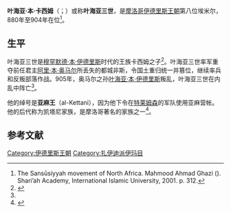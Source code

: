 {{Infobox monarch
| name            = 叶海亚·本·卡西姆<br>يحيى الثالث بن القاسم
| title           = [[摩洛哥君主列表|伊德里斯王朝埃米尔]]
| image           = 
| caption         =
| reign           = 880-904
| full name       = 叶海亚·本·卡西姆
| predecessor     = [[阿里·本·奥马尔|阿里·本·奥马尔]]
| successor       = [[叶海亚·本·伊德里斯|叶海亚·本·伊德里斯]]
| royal house     = 
| dynasty         = [[伊德里斯王朝|伊德里斯王朝]]
| father          = 卡西姆·本·伊德里斯
| mother          = 
| birth_date   = 不详
| birth_place  = 
| death_date   = 904年
| death_place  = 
| date of burial  =
| place of burial = 
|religion  = [[宰德派|宰德派]]
|}}
'''叶海亚·本·卡西姆'''（{{lang-ar|يحيى الثالث بن القاسم}}；{{bd|880年||904年}}）或称'''叶海亚三世'''，是[[摩洛哥|摩洛哥]][[伊德里斯王朝|伊德里斯王朝]]第八位埃米尔，880年至904年在位<ref name = googbook>The Sansūsiyyah movement of North Africa. Mahmood Ahmad Ghazi ({{lang-ar|محمود أحمد غازي}}). Shariʼah Academy, International Islamic University, 2001. p. 312.</ref>。

== 生平 ==
叶海亚三世是[[穆罕默德·本·伊德里斯|穆罕默德·本·伊德里斯]]时代的王族卡西姆之子<ref name=":052">{{Cite book|last=Eustache|first=D.|title=Encyclopaedia of Islam, Second Edition|publisher=Brill|year=2012|editor-last=Bearman|editor-first=P.|chapter=Idrīsids|editor-last2=Bianquis|editor-first2=Th.|editor-last3=Bosworth|editor-first3=C.E.|editor-last4=van Donzel|editor-first4=E.|editor-last5=Heinrichs|editor-first5=W.P.}}</ref>。叶海亚三世率军重夺前任君主[[阿里·本·奥马尔|阿里·本·奥马尔]]所丢失的都城非斯，令国土重归统一并篡位，继续率兵和反叛部落作战。905年，奥马尔之孙[[叶海亚·本·伊德里斯|叶海亚·本·伊德里斯]]叛乱，叶海亚三世在内乱中阵亡<ref name=":052" />。

他的绰号是'''亚麻王'''（al-Kettani），因为他下令在[[特莱姆森|特莱姆森]]的军队使用亚麻营帐。他的后代称为凯塔尼家族，是摩洛哥著名的家族之一<ref>{{cite web|url=http://www.fondationkettani.org/|title=Kettani Foundation|access-date=2012-09-09|archive-date=2021-02-03|archive-url=https://web.archive.org/web/20210203132516/http://www.fondationkettani.org/|dead-url=no}}</ref>。

==参考文献==
{{reflist}}

{{S-start}}
{{Succession box|title=[[伊德里斯王朝|伊德里斯王朝]]|before=[[阿里·本·奥马尔|阿里·本·奥马尔]]|after=[[叶海亚·本·伊德里斯|叶海亚·本·伊德里斯]]|years=880–904}}
{{S-end}}
{{Rulers of Morocco}}
{{DEFAULTSORT:Yahya Ibn Al-Qasim}}
[[Category:伊德里斯王朝|Category:伊德里斯王朝]]
[[Category:扎伊迪派伊玛目|Category:扎伊迪派伊玛目]]